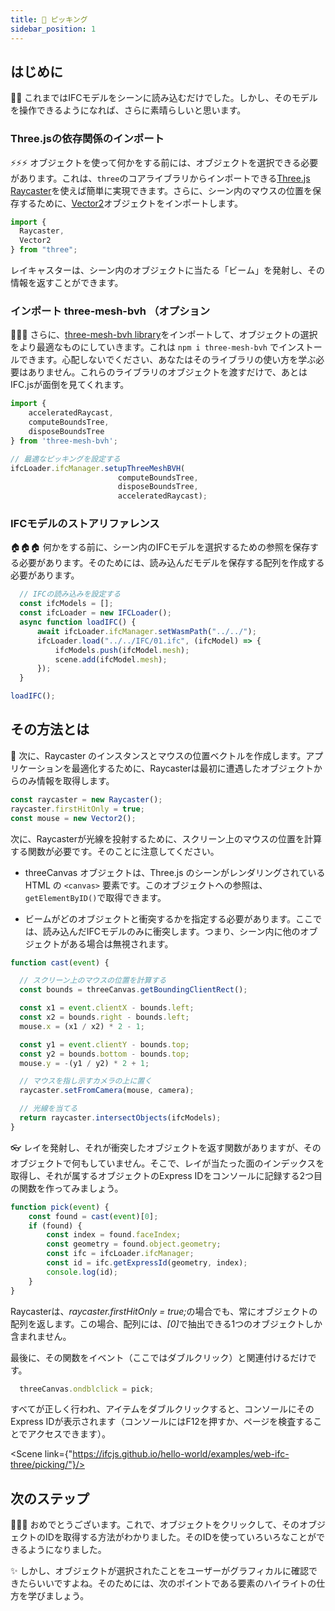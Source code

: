 ```yaml
---
title: 🤏 ピッキング
sidebar_position: 1
---
```



## はじめに

🚶‍♀️
これまではIFCモデルをシーンに読み込むだけでした。しかし、そのモデルを操作できるようになれば、さらに素晴らしいと思います。

### Three.jsの依存関係のインポート

  ⚡⚡⚡
オブジェクトを使って何かをする前には、オブジェクトを選択できる必要があります。これは、`three`のコアライブラリからインポートできる[Three.js Raycaster](https://threejs.org/docs/#api/en/core/Raycaster)を使えば簡単に実現できます。さらに、シーン内のマウスの位置を保存するために、[Vector2](https://threejs.org/docs/#api/en/math/Vector2)オブジェクトをインポートします。

```js
import {
  Raycaster,
  Vector2
} from "three";
```

<IfcAlert>
レイキャスターは、シーン内のオブジェクトに当たる「ビーム」を発射し、その情報を返すことができます。
</IfcAlert>

### インポート three-mesh-bvh （オプション

  👩‍🚀🚀
さらに、[three-mesh-bvh library](https://github.com/gkjohnson/three-mesh-bvh)をインポートして、オブジェクトの選択をより最適なものにしていきます。これは `npm i three-mesh-bvh` でインストールできます。心配しないでください、あなたはそのライブラリの使い方を学ぶ必要はありません。これらのライブラリのオブジェクトを渡すだけで、あとはIFC.jsが面倒を見てくれます。

```js
import {
    acceleratedRaycast,
    computeBoundsTree,
    disposeBoundsTree
} from 'three-mesh-bvh';

// 最適なピッキングを設定する
ifcLoader.ifcManager.setupThreeMeshBVH(
                        computeBoundsTree,
                        disposeBoundsTree,
                        acceleratedRaycast);
```

### IFCモデルのストアリファレンス

  🏠🏠🏠
何かをする前に、シーン内のIFCモデルを選択するための参照を保存する必要があります。そのためには、読み込んだモデルを保存する配列を作成する必要があります。

```js {2,6}
  // IFCの読み込みを設定する
  const ifcModels = [];
  const ifcLoader = new IFCLoader();
  async function loadIFC() {
      await ifcLoader.ifcManager.setWasmPath("../../");
      ifcLoader.load("../../IFC/01.ifc", (ifcModel) => {
          ifcModels.push(ifcModel.mesh);
          scene.add(ifcModel.mesh);
      });
  }

loadIFC();
```

## その方法とは

  🐁
次に、Raycaster のインスタンスとマウスの位置ベクトルを作成します。アプリケーションを最適化するために、Raycasterは最初に遭遇したオブジェクトからのみ情報を取得します。

```js
const raycaster = new Raycaster();
raycaster.firstHitOnly = true;
const mouse = new Vector2();
```

次に、Raycasterが光線を投射するために、スクリーン上のマウスの位置を計算する関数が必要です。そのことに注意してください。

- threeCanvas オブジェクトは、Three.js のシーンがレンダリングされている HTML の `<canvas>` 要素です。このオブジェクトへの参照は、`getElementByID()`で取得できます。

- ビームがどのオブジェクトと衝突するかを指定する必要があります。ここでは、読み込んだIFCモデルのみに衝突します。つまり、シーン内に他のオブジェクトがある場合は無視されます。

```js
function cast(event) {

  // スクリーン上のマウスの位置を計算する
  const bounds = threeCanvas.getBoundingClientRect();

  const x1 = event.clientX - bounds.left;
  const x2 = bounds.right - bounds.left;
  mouse.x = (x1 / x2) * 2 - 1;

  const y1 = event.clientY - bounds.top;
  const y2 = bounds.bottom - bounds.top;
  mouse.y = -(y1 / y2) * 2 + 1;

  // マウスを指し示すカメラの上に置く
  raycaster.setFromCamera(mouse, camera);

  // 光線を当てる
  return raycaster.intersectObjects(ifcModels);
}
```

  👓
レイを発射し、それが衝突したオブジェクトを返す関数がありますが、そのオブジェクトで何もしていません。そこで、レイが当たった面のインデックスを取得し、それが属するオブジェクトのExpress IDをコンソールに記録する2つ目の関数を作ってみましょう。

```js
function pick(event) {
    const found = cast(event)[0];
    if (found) {
        const index = found.faceIndex;
        const geometry = found.object.geometry;
        const ifc = ifcLoader.ifcManager;
        const id = ifc.getExpressId(geometry, index);
        console.log(id);
    }
}
```

<IfcAlert>
Raycasterは、<i>raycaster.firstHitOnly = true;</i>の場合でも、常にオブジェクトの配列を返します。この場合、配列には、<i>[0]</i>で抽出できる1つのオブジェクトしか含まれません。
</IfcAlert>

最後に、その関数をイベント（ここではダブルクリック）と関連付けるだけです。

```js
  threeCanvas.ondblclick = pick;
```

すべてが正しく行われ、アイテムをダブルクリックすると、コンソールにそのExpress IDが表示されます（コンソールにはF12を押すか、ページを検査することでアクセスできます）。

<Scene link={"https://ifcjs.github.io/hello-world/examples/web-ifc-three/picking/"}/>

## 次のステップ

  🎉🎉🎉
おめでとうございます。これで、オブジェクトをクリックして、そのオブジェクトのIDを取得する方法がわかりました。そのIDを使っていろいろなことができるようになりました。

  ✨
しかし、オブジェクトが選択されたことをユーザーがグラフィカルに確認できたらいいですよね。そのためには、次のポイントである要素のハイライトの仕方を学びましょう。